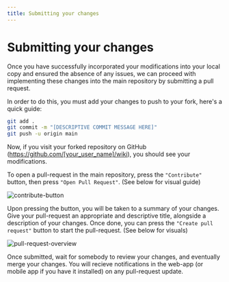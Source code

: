```yaml
---
title: Submitting your changes
---
```


# Submitting your changes

Once you have successfully incorporated your modifications into your local copy and ensured the absence of any issues, we can proceed with implementing these changes into the main repository by submitting a pull request.

In order to do this, you must add your changes to push to your fork, here's a quick guide:

```sh
git add .
git commit -m "[DESCRIPTIVE COMMIT MESSAGE HERE]"
git push -u origin main
```

Now, if you visit your forked repository on GitHub (https://github.com/[your_user_name]/wiki), you should see your modifications.

To open a pull-request in the main repository, press the `"Contribute"` button, then press `"Open Pull Request"`. (See below for visual guide)

![contribute-button](../../public/images/contribute-button.webp)

Upon pressing the button, you will be taken to a summary of your changes. Give your pull-request an appropriate and descriptive title, alongside a description of your changes. Once done, you can press the `"Create pull request"` button to start the pull-request. (See below for visuals)

![pull-request-overview](../../public/images/pull-request.webp)

Once submitted, wait for somebody to review your changes, and eventually merge your changes. You will recieve notifications in the web-app (or mobile app if you have it installed) on any pull-request update.